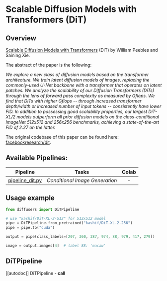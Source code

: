 <!--Copyright 2022 The HuggingFace Team. All rights reserved.

Licensed under the Apache License, Version 2.0 (the "License"); you may not use this file except in compliance with
the License. You may obtain a copy of the License at

http://www.apache.org/licenses/LICENSE-2.0

Unless required by applicable law or agreed to in writing, software distributed under the License is distributed on
an "AS IS" BASIS, WITHOUT WARRANTIES OR CONDITIONS OF ANY KIND, either express or implied. See the License for the
specific language governing permissions and limitations under the License.
-->

# Scalable Diffusion Models with Transformers (DiT)

## Overview

[Scalable Diffusion Models with Transformers](https://arxiv.org/abs/2212.09748) (DiT) by William Peebles and Saining Xie.

The abstract of the paper is the following:

*We explore a new class of diffusion models based on the transformer architecture. We train latent diffusion models of images, replacing the commonly-used U-Net backbone with a transformer that operates on latent patches. We analyze the scalability of our Diffusion Transformers (DiTs) through the lens of forward pass complexity as measured by Gflops. We find that DiTs with higher Gflops -- through increased transformer depth/width or increased number of input tokens -- consistently have lower FID. In addition to possessing good scalability properties, our largest DiT-XL/2 models outperform all prior diffusion models on the class-conditional ImageNet 512x512 and 256x256 benchmarks, achieving a state-of-the-art FID of 2.27 on the latter.*

The original codebase of this paper can be found here: [facebookresearch/dit](https://github.com/facebookresearch/dit).

## Available Pipelines:

| Pipeline | Tasks | Colab
|---|---|:---:|
| [pipeline_dit.py](https://github.com/huggingface/diffusers/blob/main/src/diffusers/pipelines/dit/pipeline_dit.py) | *Conditional Image Generation* | - |


## Usage example

```python
from diffusers import DiTPipeline

# use "kashif/DiT-XL-2-512" for 512x512 model
pipe = DiTPipeline.from_pretrained("kashif/DiT-XL-2-256")
pipe = pipe.to("cuda")

output = pipe(class_labels=[207, 360, 387, 974, 88, 979, 417, 279])

image = output.images[4]  # label 88: 'macaw'
```

## DiTPipeline
[[autodoc]] DiTPipeline
    - __call__
